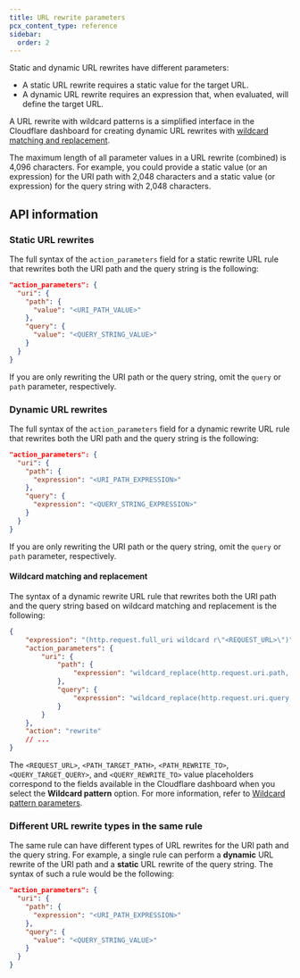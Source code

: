```yaml
---
title: URL rewrite parameters
pcx_content_type: reference
sidebar:
  order: 2
---
```


Static and dynamic URL rewrites have different parameters:

- A static URL rewrite requires a static value for the target URL.
- A dynamic URL rewrite requires an expression that, when evaluated, will define the target URL.

A URL rewrite with wildcard patterns is a simplified interface in the Cloudflare dashboard for creating dynamic URL rewrites with [wildcard matching and replacement](#wildcard-matching-and-replacement).

The maximum length of all parameter values in a URL rewrite (combined) is 4,096 characters. For example, you could provide a static value (or an expression) for the URI path with 2,048 characters and a static value (or expression) for the query string with 2,048 characters.

## API information

### Static URL rewrites

The full syntax of the `action_parameters` field for a static rewrite URL rule that rewrites both the URI path and the query string is the following:

```json
"action_parameters": {
  "uri": {
    "path": {
      "value": "<URI_PATH_VALUE>"
    },
    "query": {
      "value": "<QUERY_STRING_VALUE>"
    }
  }
}
```

If you are only rewriting the URI path or the query string, omit the `query` or `path` parameter, respectively.

### Dynamic URL rewrites

The full syntax of the `action_parameters` field for a dynamic rewrite URL rule that rewrites both the URI path and the query string is the following:

```json
"action_parameters": {
  "uri": {
    "path": {
      "expression": "<URI_PATH_EXPRESSION>"
    },
    "query": {
      "expression": "<QUERY_STRING_EXPRESSION>"
    }
  }
}
```

If you are only rewriting the URI path or the query string, omit the `query` or `path` parameter, respectively.

#### Wildcard matching and replacement

The syntax of a dynamic rewrite URL rule that rewrites both the URI path and the query string based on wildcard matching and replacement is the following:

```json
{
	"expression": "(http.request.full_uri wildcard r\"<REQUEST_URL>\")",
	"action_parameters": {
		"uri": {
			"path": {
				"expression": "wildcard_replace(http.request.uri.path, r\"<PATH_TARGET_PATH>\", r\"<PATH_REWRITE_TO>\")"
			},
			"query": {
				"expression": "wildcard_replace(http.request.uri.query, r\"<QUERY_TARGET_QUERY>\", r\"<QUERY_REWRITE_TO>\")"
			}
		}
	},
	"action": "rewrite"
	// ...
}
```

The `<REQUEST_URL>`, `<PATH_TARGET_PATH>`, `<PATH_REWRITE_TO>`, `<QUERY_TARGET_QUERY>`, and `<QUERY_REWRITE_TO>` value placeholders correspond to the fields available in the Cloudflare dashboard when you select the **Wildcard pattern** option. For more information, refer to [Wildcard pattern parameters](/rules/transform/url-rewrite/create-dashboard/#wildcard-pattern-parameters).

### Different URL rewrite types in the same rule

The same rule can have different types of URL rewrites for the URI path and the query string. For example, a single rule can perform a **dynamic** URL rewrite of the URI path and a **static** URL rewrite of the query string. The syntax of such a rule would be the following:

```json
"action_parameters": {
  "uri": {
    "path": {
      "expression": "<URI_PATH_EXPRESSION>"
    },
    "query": {
      "value": "<QUERY_STRING_VALUE>"
    }
  }
}
```
